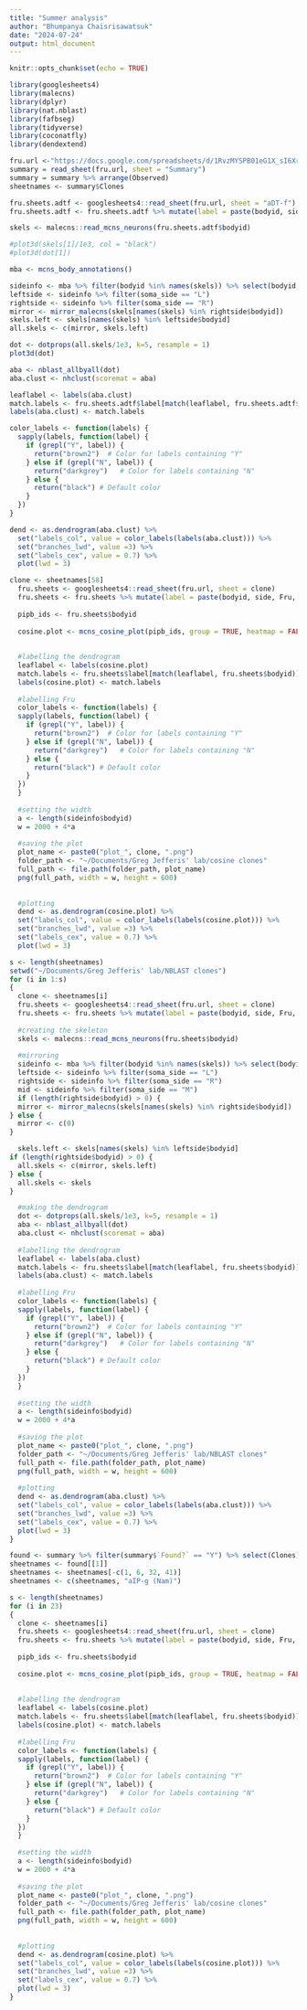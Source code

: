 ```yaml
---
title: "Summer analysis"
author: "Bhumpanya Chaisrisawatsuk"
date: "2024-07-24"
output: html_document
---
```


```r
knitr::opts_chunk$set(echo = TRUE)
```

```r
library(googlesheets4)
library(malecns)
library(dplyr)
library(nat.nblast)
library(fafbseg)
library(tidyverse)
library(coconatfly)
library(dendextend)
```

```r
fru.url <-"https://docs.google.com/spreadsheets/d/1RvzMYSPB01eG1X_sI6Xrp48s4XgwdXjTrNoGCtR39BI/edit?gid=2055571018#gid=2055571018"
summary = read_sheet(fru.url, sheet = "Summary")
summary = summary %>% arrange(Observed)
sheetnames <- summary$Clones
```

```r
fru.sheets.adtf <- googlesheets4::read_sheet(fru.url, sheet = "aDT-f")
fru.sheets.adtf <- fru.sheets.adtf %>% mutate(label = paste(bodyid, side, Fru, sep = "_"))
```

```r
skels <- malecns::read_mcns_neurons(fru.sheets.adtf$bodyid)

#plot3d(skels[1]/1e3, col = "black")
#plot3d(dot[1])
```

```r
mba <- mcns_body_annotations()
```

```r
sideinfo <- mba %>% filter(bodyid %in% names(skels)) %>% select(bodyid, soma_side)
leftside <- sideinfo %>% filter(soma_side == "L")
rightside <- sideinfo %>% filter(soma_side == "R")
mirror <- mirror_malecns(skels[names(skels) %in% rightside$bodyid])
skels.left <- skels[names(skels) %in% leftside$bodyid]
all.skels <- c(mirror, skels.left)
```

```r
dot <- dotprops(all.skels/1e3, k=5, resample = 1)
plot3d(dot)
```


```r
aba <- nblast_allbyall(dot)
aba.clust <- nhclust(scoremat = aba)
```

```r
leaflabel <- labels(aba.clust)
match.labels <- fru.sheets.adtf$label[match(leaflabel, fru.sheets.adtf$bodyid)]
labels(aba.clust) <- match.labels
```

```r
color_labels <- function(labels) {
  sapply(labels, function(label) {
    if (grepl("Y", label)) {
      return("brown2")  # Color for labels containing "Y"
    } else if (grepl("N", label)) {
      return("darkgrey")   # Color for labels containing "N"
    } else {
      return("black") # Default color
    }
  })
}
```

```r
dend <- as.dendrogram(aba.clust) %>% 
  set("labels_col", value = color_labels(labels(aba.clust))) %>%
  set("branches_lwd", value =3) %>% 
  set("labels_cex", value = 0.7) %>%
  plot(lwd = 3)
```

```r
clone <- sheetnames[58]
  fru.sheets <- googlesheets4::read_sheet(fru.url, sheet = clone)
  fru.sheets <- fru.sheets %>% mutate(label = paste(bodyid, side, Fru, sep = "_"))
  
  pipb_ids <- fru.sheets$bodyid
  
  cosine.plot <- mcns_cosine_plot(pipb_ids, group = TRUE, heatmap = FALSE, interactive = FALSE, threshold = 5, labRow = "{type}_{soma_side}", metadata.source='clio')
  
  
  #labelling the dendrogram
  leaflabel <- labels(cosine.plot)
  match.labels <- fru.sheets$label[match(leaflabel, fru.sheets$bodyid)]
  labels(cosine.plot) <- match.labels
  
  #labelling Fru
  color_labels <- function(labels) {
  sapply(labels, function(label) {
    if (grepl("Y", label)) {
      return("brown2")  # Color for labels containing "Y"
    } else if (grepl("N", label)) {
      return("darkgrey")   # Color for labels containing "N"
    } else {
      return("black") # Default color
    }
  })
  }
  
  #setting the width
  a <- length(sideinfo$bodyid)
  w = 2000 + 4*a
  
  #saving the plot
  plot_name <- paste0("plot_", clone, ".png")
  folder_path <- "~/Documents/Greg Jefferis' lab/cosine clones"
  full_path <- file.path(folder_path, plot_name)
  png(full_path, width = w, height = 600)
  
  
  #plotting
  dend <- as.dendrogram(cosine.plot) %>% 
  set("labels_col", value = color_labels(labels(cosine.plot))) %>%
  set("branches_lwd", value =3) %>% 
  set("labels_cex", value = 0.7) %>%
  plot(lwd = 3)
```


```r
s <- length(sheetnames)
setwd("~/Documents/Greg Jefferis' lab/NBLAST clones")
for (i in 1:s)
{
  clone <- sheetnames[i]
  fru.sheets <- googlesheets4::read_sheet(fru.url, sheet = clone)
  fru.sheets <- fru.sheets %>% mutate(label = paste(bodyid, side, Fru, sep = "_"))
  
  #creating the skeleton
  skels <- malecns::read_mcns_neurons(fru.sheets$bodyid)
  
  #mirroring
  sideinfo <- mba %>% filter(bodyid %in% names(skels)) %>% select(bodyid, soma_side)
  leftside <- sideinfo %>% filter(soma_side == "L")
  rightside <- sideinfo %>% filter(soma_side == "R")
  mid <- sideinfo %>% filter(soma_side == "M")
  if (length(rightside$bodyid) > 0) {
  mirror <- mirror_malecns(skels[names(skels) %in% rightside$bodyid])
} else {
  mirror <- c(0)
}

  skels.left <- skels[names(skels) %in% leftside$bodyid]
if (length(rightside$bodyid) > 0) {
  all.skels <- c(mirror, skels.left)
} else {
  all.skels <- skels
}

  #making the dendrogram
  dot <- dotprops(all.skels/1e3, k=5, resample = 1)
  aba <- nblast_allbyall(dot)
  aba.clust <- nhclust(scoremat = aba)
  
  #labelling the dendrogram
  leaflabel <- labels(aba.clust)
  match.labels <- fru.sheets$label[match(leaflabel, fru.sheets$bodyid)]
  labels(aba.clust) <- match.labels
  
  #labelling Fru
  color_labels <- function(labels) {
  sapply(labels, function(label) {
    if (grepl("Y", label)) {
      return("brown2")  # Color for labels containing "Y"
    } else if (grepl("N", label)) {
      return("darkgrey")   # Color for labels containing "N"
    } else {
      return("black") # Default color
    }
  })
  }
  
  #setting the width
  a <- length(sideinfo$bodyid)
  w = 2000 + 4*a
  
  #saving the plot
  plot_name <- paste0("plot_", clone, ".png")
  folder_path <- "~/Documents/Greg Jefferis' lab/NBLAST clones"
  full_path <- file.path(folder_path, plot_name)
  png(full_path, width = w, height = 600)
  
  #plotting
  dend <- as.dendrogram(aba.clust) %>% 
  set("labels_col", value = color_labels(labels(aba.clust))) %>%
  set("branches_lwd", value =3) %>% 
  set("labels_cex", value = 0.7) %>%
  plot(lwd = 3)
}
```

```r
found <- summary %>% filter(summary$`Found?` == "Y") %>% select(Clones)
sheetnames <- found[[1]]
sheetnames <- sheetnames[-c(1, 6, 32, 41)]
sheetnames <- c(sheetnames, "aIP-g (Nam)")
```

```r
s <- length(sheetnames)
for (i in 23)
{
  clone <- sheetnames[i]
  fru.sheets <- googlesheets4::read_sheet(fru.url, sheet = clone)
  fru.sheets <- fru.sheets %>% mutate(label = paste(bodyid, side, Fru, sep = "_"))
  
  pipb_ids <- fru.sheets$bodyid
  
  cosine.plot <- mcns_cosine_plot(pipb_ids, group = TRUE, heatmap = FALSE, interactive = FALSE, threshold = 5, labRow = "{type}_{soma_side}", metadata.source='clio')
  
  
  #labelling the dendrogram
  leaflabel <- labels(cosine.plot)
  match.labels <- fru.sheets$label[match(leaflabel, fru.sheets$bodyid)]
  labels(cosine.plot) <- match.labels
  
  #labelling Fru
  color_labels <- function(labels) {
  sapply(labels, function(label) {
    if (grepl("Y", label)) {
      return("brown2")  # Color for labels containing "Y"
    } else if (grepl("N", label)) {
      return("darkgrey")   # Color for labels containing "N"
    } else {
      return("black") # Default color
    }
  })
  }
  
  #setting the width
  a <- length(sideinfo$bodyid)
  w = 2000 + 4*a
  
  #saving the plot
  plot_name <- paste0("plot_", clone, ".png")
  folder_path <- "~/Documents/Greg Jefferis' lab/cosine clones"
  full_path <- file.path(folder_path, plot_name)
  png(full_path, width = w, height = 600)
  
  
  #plotting
  dend <- as.dendrogram(cosine.plot) %>% 
  set("labels_col", value = color_labels(labels(cosine.plot))) %>%
  set("branches_lwd", value =3) %>% 
  set("labels_cex", value = 0.7) %>%
  plot(lwd = 3)
}
```